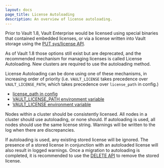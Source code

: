 ```yaml
---
layout: docs
page_title: License Autoloading
description: An overview of license autoloading.
---
```


Prior to Vault 1.8, Vault Enterprise would be licensed using special binaries
that contained embedded licenses, or via a license written into Vault storage
using the [PUT sys/license API](/vault/docs/system/license#install-license).

As of Vault 1.8 those options still exist but are deprecated, and the recommended
mechanism for managing licenses is called License Autoloading.  New clusters are
required to use the autoloading method.

License Autoloading can be done using one of these mechanisms, in increasing order
of priority (i.e. `VAULT_LICENSE` takes precedence over `VAULT_LICENSE_PATH`, which
takes precedence over `license_path` in config.)
* [license_path in config](/vault/docs/configuration#license_path)
* [VAULT_LICENSE_PATH environment variable](/vault/docs/commands#vault_license_path)
* [VAULT_LICENSE environment variable](/vault/docs/commands#vault_license)

Nodes within a cluster should be consistently licensed. All nodes in a cluster
should use autoloading, or none should. If autoloading is used, all nodes should
use the same license string. Warnings will be written to the log when there
are discrepancies.

If autoloading is used, any existing stored license will be ignored.  The presence
of a stored license in conjunction with an autoloaded license will also result in
logged warnings.  Once a migration to autoloading is completed, it is recommended to use
the [DELETE API](/vault/docs/system/license#delete-license) to remove the stored license.
